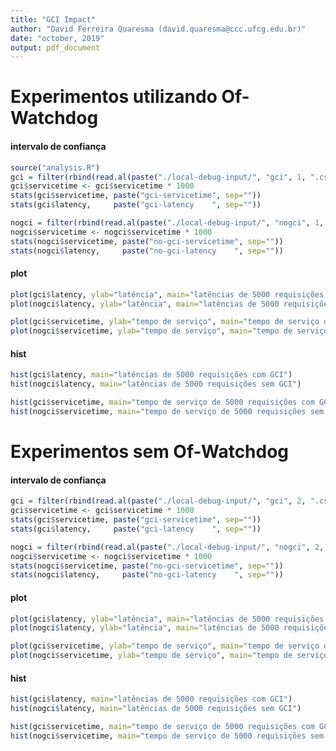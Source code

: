 ```yaml
---
title: "GCI Impact"
author: "David Ferreira Quaresma (david.quaresma@ccc.ufcg.edu.br)"
date: "october, 2019"
output: pdf_document
---
```


# Experimentos utilizando Of-Watchdog
#### intervalo de confiança
```r
source("analysis.R")
gci = filter(rbind(read.al(paste("./local-debug-input/", "gci", 1, ".csv", sep="")), read.al(paste("./local-debug-input/", "gci", 1, ".csv", sep=""))), status == 200)
gci$servicetime <- gci$servicetime * 1000
stats(gci$servicetime, paste("gci-servicetime", sep=""))
stats(gci$latency,     paste("gci-latency    ", sep=""))

nogci = filter(rbind(read.al(paste("./local-debug-input/", "nogci", 1, ".csv", sep="")), read.al(paste("./local-debug-input/", "gci", 1, ".csv", sep=""))), status == 200)
nogci$servicetime <- nogci$servicetime * 1000
stats(nogci$servicetime, paste("no-gci-servicetime", sep=""))
stats(nogci$latency,     paste("no-gci-latency    ", sep=""))
```
#### plot
```r
plot(gci$latency, ylab="latência", main="latências de 5000 requisições com GCI")
plot(nogci$latency, ylab="latência", main="latências de 5000 requisições sem GCI")
```
```r
plot(gci$servicetime, ylab="tempo de serviço", main="tempo de serviço de 5000 requisições com GCI")
plot(nogci$servicetime, ylab="tempo de serviço", main="tempo de serviço de 5000 requisições sem GCI")
```
#### hist
```r
hist(gci$latency, main="latências de 5000 requisições com GCI")
hist(nogci$latency, main="latências de 5000 requisições sem GCI")
```
```r
hist(gci$servicetime, main="tempo de serviço de 5000 requisições com GCI")
hist(nogci$servicetime, main="tempo de serviço de 5000 requisições sem GCI")
```

# Experimentos sem Of-Watchdog

#### intervalo de confiança
```r
gci = filter(rbind(read.al(paste("./local-debug-input/", "gci", 2, ".csv", sep="")), read.al(paste("./local-debug-input/", "gci", 2, ".csv", sep=""))), status == 200)
gci$servicetime <- gci$servicetime * 1000
stats(gci$servicetime, paste("gci-servicetime", sep=""))
stats(gci$latency,     paste("gci-latency    ", sep=""))

nogci = filter(rbind(read.al(paste("./local-debug-input/", "nogci", 2, ".csv", sep="")), read.al(paste("./local-debug-input/", "gci", 2, ".csv", sep=""))), status == 200)
nogci$servicetime <- nogci$servicetime * 1000
stats(nogci$servicetime, paste("no-gci-servicetime", sep=""))
stats(nogci$latency,     paste("no-gci-latency    ", sep=""))
```
#### plot
```r
plot(gci$latency, ylab="latência", main="latências de 5000 requisições com GCI")
plot(nogci$latency, ylab="latência", main="latências de 5000 requisições sem GCI")
```
```r
plot(gci$servicetime, ylab="tempo de serviço", main="tempo de serviço de 5000 requisições com GCI")
plot(nogci$servicetime, ylab="tempo de serviço", main="tempo de serviço de 5000 requisições sem GCI")
```
#### hist
```r
hist(gci$latency, main="latências de 5000 requisições com GCI")
hist(nogci$latency, main="latências de 5000 requisições sem GCI")
```
```r
hist(gci$servicetime, main="tempo de serviço de 5000 requisições com GCI")
hist(nogci$servicetime, main="tempo de serviço de 5000 requisições sem GCI")
```
